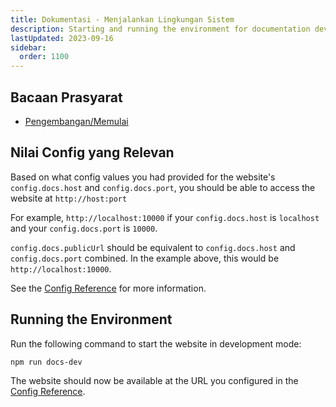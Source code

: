 ```yaml
---
title: Dokumentasi - Menjalankan Lingkungan Sistem
description: Starting and running the environment for documentation development.
lastUpdated: 2023-09-16
sidebar:
  order: 1100
---
```


## Bacaan Prasyarat

*   [Pengembangan/Memulai](../../..)

## Nilai Config yang Relevan

Based on what config values you had provided for the website's `config.docs.host` and `config.docs.port`, you should be able to access the website at `http://host:port`

For example, `http://localhost:10000` if your `config.docs.host` is `localhost` and your `config.docs.port` is `10000`.

`config.docs.publicUrl` should be equivalent to `config.docs.host` and `config.docs.port` combined. In the example above, this would be `http://localhost:10000`.

See the [Config Reference](../../../misc/reference/config) for more information.

## Running the Environment

Run the following command to start the website in development mode:

```bash
npm run docs-dev
```

The website should now be available at the URL you configured in the [Config Reference](../../../misc/reference/config).
